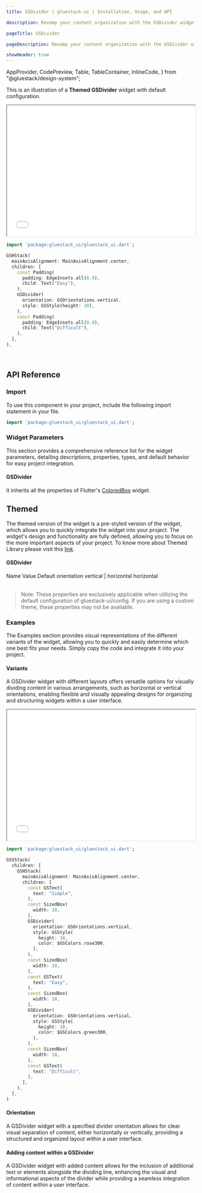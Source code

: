 ```yaml
---
title: GSDivider | gluestack-ui | Installation, Usage, and API

description: Revamp your content organization with the GSDivider widget! Use it to visually separate different sections of a list or group for a more structured and easy-to-read interface.

pageTitle: GSDivider

pageDescription: Revamp your content organization with the GSDivider widget! Use it to visually separate different sections of a list or group for a more structured and easy-to-read interface.

showHeader: true
---
```



  AppProvider,
  CodePreview,
  Table,
  TableContainer,
  InlineCode,
} from "@gluestack/design-system";

<Meta title="Components/Layout/Divider" />

This is an illustration of a **Themed GSDivider** widget with default configuration.

<iframe
  src={process.env.NEXT_PUBLIC_PREVIEW + "divider-preview"}
  title="GSDivider Example"
  width="100%"
  height="350"
></iframe>

```dart
import 'package:gluestack_ui/gluestack_ui.dart';

GSHStack(
  mainAxisAlignment: MainAxisAlignment.center,
  children: [
    const Padding(
      padding: EdgeInsets.all(8.0),
      child: Text("Easy"),
    ),
    GSDivider(
      orientation: GSOrientations.vertical,
      style: GSStyle(height: 30),
    ),
    const Padding(
      padding: EdgeInsets.all(8.0),
      child: Text("Difficult"),
    ),
  ],
),
```

<br />

## API Reference

### Import

To use this component in your project, include the following import statement in your file.

```dart
import 'package:gluestack_ui/gluestack_ui.dart';
```

### Widget Parameters

This section provides a comprehensive reference list for the widget parameters, detailing descriptions, properties, types, and default behavior for easy project integration.

#### GSDivider

It inherits all the properties of Flutter's [ColoredBox](https://api.flutter.dev/flutter/widgets/ColoredBox-class.html) widget.

## Themed

The themed version of the widget is a pre-styled version of the widget, which allows you to quickly integrate the widget into your project. The widget's design and functionality are fully defined, allowing you to focus on the more important aspects of your project. To know more about Themed Library please visit this [link](https://gluestack.io/ui/docs/core-concepts/themed-library).

#### GSDivider

<AppProvider>
  <TableContainer>
    <Table>
      <Table.THead>
        <Table.TR>
          <Table.TH>
            <Table.TText>Name</Table.TText>
          </Table.TH>
          <Table.TH>
            <Table.TText>Value</Table.TText>
          </Table.TH>
          <Table.TH>
            <Table.TText>Default</Table.TText>
          </Table.TH>
        </Table.TR>
      </Table.THead>
      <Table.TBody>
        <Table.TR>
          <Table.TD>
            <Table.TText>
              <InlineCode>orientation</InlineCode>
            </Table.TText>
          </Table.TD>
          <Table.TD>
            <Table.TText>vertical | horizontal</Table.TText>
          </Table.TD>
          <Table.TD>
            <Table.TText>horizontal</Table.TText>
          </Table.TD>
        </Table.TR>
      </Table.TBody>
    </Table>
  </TableContainer>
</AppProvider>

> Note: These properties are exclusively applicable when utilizing the default configuration of gluestack-ui/config. If you are using a custom theme, these properties may not be available.

### Examples

The Examples section provides visual representations of the different variants of the widget, allowing you to quickly and easily determine which one best fits your needs. Simply copy the code and integrate it into your project.

#### Variants

A GSDivider widget with different layouts offers versatile options for visually dividing content in various arrangements, such as horizontal or vertical orientations, enabling flexible and visually appealing designs for organizing and structuring widgets within a user interface.

<iframe
  src={process.env.NEXT_PUBLIC_PREVIEW + "divider-variants-preview"}
  title="GSDivider Example"
  width="100%"
  height="350"
></iframe>

```dart
import 'package:gluestack_ui/gluestack_ui.dart';

GSVStack(
  children: [
    GSHStack(
      mainAxisAlignment: MainAxisAlignment.center,
      children: [
        const GSText(
          text: "Simple",
        ),
        const SizedBox(
          width: 10,
        ),
        GSDivider(
          orientation: GSOrientations.vertical,
          style: GSStyle(
            height: 30,
            color: $GSColors.rose300,
          ),
        ),
        const SizedBox(
          width: 10,
        ),
        const GSText(
          text: "Easy",
        ),
        const SizedBox(
          width: 10,
        ),
        GSDivider(
          orientation: GSOrientations.vertical,
          style: GSStyle(
            height: 30,
            color: $GSColors.green300,
          ),
        ),
        const SizedBox(
          width: 10,
        ),
        const GSText(
          text: "Difficult",
        ),
      ],
    ),
  ],
)


```

#### Orientation

A GSDivider widget with a specified divider orientation allows for clear visual separation of content, either horizontally or vertically, providing a structured and organized layout within a user interface.

#### Adding content within a GSDivider

A GSDivider widget with added content allows for the inclusion of additional text or elements alongside the dividing line, enhancing the visual and informational aspects of the divider while providing a seamless integration of content within a user interface.
